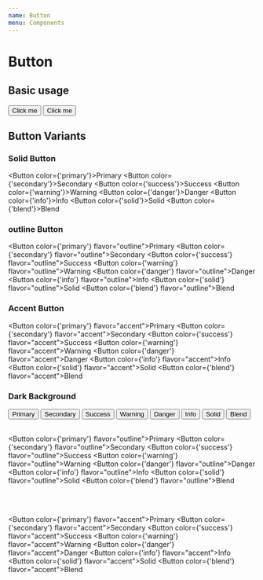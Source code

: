 ```yaml
---
name: Button
menu: Components
---
```



# Button

<PropsTable of={Button} />

## Basic usage

<Playground>
  <Button color="primary">Click me</Button>
  <Button color="secondary">Click me</Button>
</Playground>

## Button Variants

### Solid Button 

<Button color={'primary'}>Primary</Button>
<Button color={'secondary'}>Secondary</Button>
<Button color={'success'}>Success</Button>
<Button color={'warning'}>Warning</Button>
<Button color={'danger'}>Danger</Button>
<Button color={'info'}>Info</Button>
<Button color={'solid'}>Solid</Button>
<Button color={'blend'}>Blend</Button>

### outline Button

<Button color={'primary'} flavor="outline">Primary</Button>
<Button color={'secondary'} flavor="outline">Secondary</Button>
<Button color={'success'} flavor="outline">Success</Button>
<Button color={'warning'} flavor="outline">Warning</Button>
<Button color={'danger'} flavor="outline">Danger</Button>
<Button color={'info'} flavor="outline">Info</Button>
<Button color={'solid'} flavor="outline">Solid</Button>
<Button color={'blend'} flavor="outline">Blend</Button>

### Accent Button

<Button color={'primary'} flavor="accent">Primary</Button>
<Button color={'secondary'} flavor="accent">Secondary</Button>
<Button color={'success'} flavor="accent">Success</Button>
<Button color={'warning'} flavor="accent">Warning</Button>
<Button color={'danger'} flavor="accent">Danger</Button>
<Button color={'info'} flavor="accent">Info</Button>
<Button color={'solid'} flavor="accent">Solid</Button>
<Button color={'blend'} flavor="accent">Blend</Button>

### Dark Background

<div style={{background: '#666', padding: '1rem'}}>
  <Button color={'primary'}>Primary</Button>
  <Button color={'secondary'}>Secondary</Button>
  <Button color={'success'}>Success</Button>
  <Button color={'warning'}>Warning</Button>
  <Button color={'danger'}>Danger</Button>
  <Button color={'info'}>Info</Button>
  <Button color={'solid'}>Solid</Button>
  <Button color={'blend'}>Blend</Button>

  <br/>
  <br/>

  <Button color={'primary'} flavor="outline">Primary</Button>
  <Button color={'secondary'} flavor="outline">Secondary</Button>
  <Button color={'success'} flavor="outline">Success</Button>
  <Button color={'warning'} flavor="outline">Warning</Button>
  <Button color={'danger'} flavor="outline">Danger</Button>
  <Button color={'info'} flavor="outline">Info</Button>
  <Button color={'solid'} flavor="outline">Solid</Button>
  <Button color={'blend'} flavor="outline">Blend</Button>

  <br/>
  <br/>

  <Button color={'primary'} flavor="accent">Primary</Button>
  <Button color={'secondary'} flavor="accent">Secondary</Button>
  <Button color={'success'} flavor="accent">Success</Button>
  <Button color={'warning'} flavor="accent">Warning</Button>
  <Button color={'danger'} flavor="accent">Danger</Button>
  <Button color={'info'} flavor="accent">Info</Button>
  <Button color={'solid'} flavor="accent">Solid</Button>
  <Button color={'blend'} flavor="accent">Blend</Button>
</div>